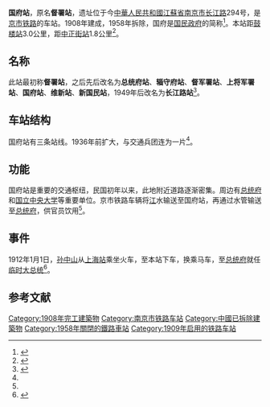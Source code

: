 {{Infobox station|车站名称=长江路站|车站位置=[[江苏省|江苏省]][[南京市|南京市]]|wikidata=yes|线路=[[宁省铁路|宁省铁路]]|归属 =[[上海铁路局|上海铁路局]]|operator=[[中国铁路上海局集团|上海铁路局]]}}
'''国府站'''，原名'''督署站'''，遗址位于今[[中華人民共和國|中華人民共和國]][[江蘇省|江蘇省]][[南京市|南京市]][[长江路_(南京)|长江路]]294号，是[[京市铁路|京市铁路]]的车站。1908年建成，1958年拆除，国府是[[国民政府|国民政府]]的简称<ref name=tsz>{{Cite journal|title=以交通为导向的近代城市变迁——南京京市铁路国府站片区为例|author=陶书竹|url=http://www.cqvip.com/qk/87551x/201208/43214268.html|journal=建筑与文化|issue=8|doi=|others=|year=2012|volume=|page=74-75|pmid=}}</ref>。本站距[[鼓楼站_(宁省铁路)|鼓楼站]]3.0公里，距[[中正街站|中正街站]]1.8公里<ref>{{Cite book|title=南京公用事业志|url=https://books.google.co.in/books?hl=zh-CN&id=HdNhAAAAIAAJ&redir_esc=y|publisher=海天出版社|date=1994|isbn=978-7-80615-111-2|language=zh}}</ref>。

==名称==
此站最初称'''督署站'''，之后先后改名为'''总统府站'''、'''辎守府站'''、'''督军署站'''、'''上将军署站'''、'''国府站'''、'''维新站'''、'''新国民站'''，1949年后改名为'''长江路站'''<ref>{{Cite web|title=延续50年后拆除 南京城内的小火车曾经每月载客数十万|url=http://js.ifeng.com/a/20170830/5954025_0.shtml|accessdate=2020-12-22|work=js.ifeng.com}}</ref>。

==车站结构==
国府站有三条站线。1936年前扩大，与交通兵团连为一片<ref name=tsz/>。

==功能==
国府站是重要的交通枢纽，民国初年以来，此地附近道路逐渐密集。周边有[[南京总统府|总统府]]和[[国立中央大学|国立中央大学]]等重要单位。京市铁路车辆将[[长江|江]]水输送至国府站，再通过水管输送至[[南京总统府|总统府]]，供官员饮用<ref name=tsz/>。

==事件==
1912年1月1日，[[孙中山|孙中山]]从[[上海北站|上海站]]乘坐火车，至本站下车，换乘马车，至[[南京总统府|总统府]]就任[[中華民國大總統|临时大总统]]<ref>{{Cite book|edition=修订插图本，第1版|title=孙中山传|url=https://www.worldcat.org/oclc/883710839|publisher=浙江大学出版社|date=2011|location=黄州市|isbn=9787308091534|oclc=883710839|author=李凡}}</ref>。

==参考文献==
{{reflist}}

{{宁省铁路}}

[[Category:1908年完工建築物|Category:1908年完工建築物]]
[[Category:南京市铁路车站|Category:南京市铁路车站]]
[[Category:中國已拆除建築物|Category:中國已拆除建築物]]
[[Category:1958年關閉的鐵路車站|Category:1958年關閉的鐵路車站]]
[[Category:1909年启用的铁路车站|Category:1909年启用的铁路车站]]